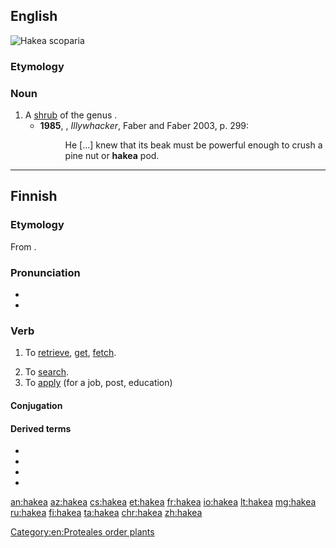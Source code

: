 ==English==
[[File:Hakea_scoparia_02.jpg|thumb|Hakea scoparia]]
{{wikipedia}}

===Etymology===
{{rfe|lang=en}}

===Noun===
{{en-noun}}

# A [[shrub]] of the genus {{taxlink|Hakea|genus|noshow=1|ver=161205}}.
#* '''1985''', {{w|Peter Carey}}, ''Illywhacker'', Faber and Faber 2003, p. 299:
#*: He […] knew that its beak must be powerful enough to crush a pine nut or '''hakea''' pod.

[[Category:en:Proteales order plants]]

----

==Finnish==

===Etymology===
From {{inh|fi|fiu-fin-pro|*hakedak}}.

===Pronunciation===
* {{fi-IPA|*}}
* {{hyphenation|ha|ke|a|lang=fi}}

===Verb===
{{fi-verb}}

# {{lb|fi|transitive}} To [[retrieve]], [[get]], [[fetch]].
# To [[search]].
# To [[apply]] (for a job, post, education)

====Conjugation====
{{fi-conj-laskea|ha|k||a}}

====Derived terms====
* {{l|fi|haeskella}}
* {{l|fi|haettaa}}
* {{l|fi|hakija}}
* {{l|fi|haku}}

[[an:hakea]]
[[az:hakea]]
[[cs:hakea]]
[[et:hakea]]
[[fr:hakea]]
[[io:hakea]]
[[lt:hakea]]
[[mg:hakea]]
[[ru:hakea]]
[[fi:hakea]]
[[ta:hakea]]
[[chr:hakea]]
[[zh:hakea]]